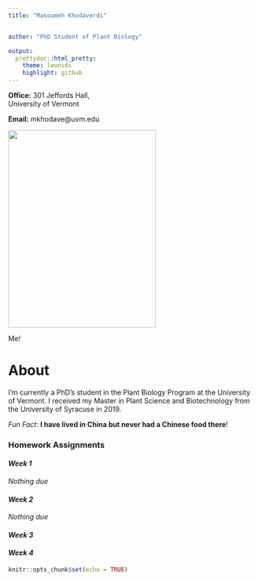 ```yaml
---
title: "Masoumeh Khodaverdi"


author: "PhD Student of Plant Biology"

output: 
  prettydoc::html_pretty:
    theme: leonids
    highlight: github
---
```

<p align="center">

**Office:** 301 Jeffords Hall, <br>
University of Vermont

    
**Email:** mkhodave@uvm.edu   

<img src="image.jpeg" width="300" height="400" />

Me!

# About

I’m currently a PhD’s student in the Plant Biology Program at the University of Vermont. I received my Master  in Plant Science and Biotechnology from the University of Syracuse in 2019.


*Fun Fact*: **I have lived in China but never had a Chinese food there**!


### **Homework Assignments**

#### *Week 1* 
*Nothing due*

#### *Week 2*  
*Nothing due*


#### *Week 3*   


#### *Week 4*   






```r
knitr::opts_chunk$set(echo = TRUE)
```

#
